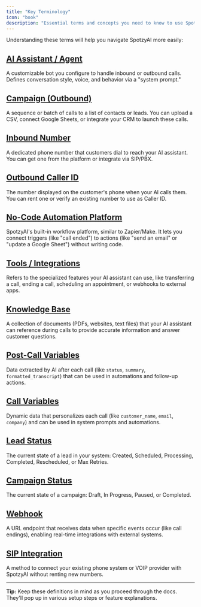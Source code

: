 ```yaml
---
title: "Key Terminology"
icon: "book"
description: "Essential terms and concepts you need to know to use SpotzyAI effectively"
---
```


Understanding these terms will help you navigate SpotzyAI more easily:

## [AI Assistant / Agent](/ai-assistants/what-is-ai-assistant)

A customizable bot you configure to handle inbound or outbound calls. Defines conversation style, voice, and behavior via a "system prompt."

## [Campaign (Outbound)](/campaigns/index)

A sequence or batch of calls to a list of contacts or leads. You can upload a CSV, connect Google Sheets, or integrate your CRM to launch these calls.

## [Inbound Number](/phone-numbers/types)

A dedicated phone number that customers dial to reach your AI assistant. You can get one from the platform or integrate via SIP/PBX.

## [Outbound Caller ID](/outbound-calls/caller-id)

The number displayed on the customer's phone when your AI calls them. You can rent one or verify an existing number to use as Caller ID.

## [No-Code Automation Platform](/automation-platform/introduction)

SpotzyAI's built-in workflow platform, similar to Zapier/Make. It lets you connect triggers (like "call ended") to actions (like "send an email" or "update a Google Sheet") without writing code.

## [Tools / Integrations](/ai-assistants/settings/prompt-and-tools#default-tools)

Refers to the specialized features your AI assistant can use, like transferring a call, ending a call, scheduling an appointment, or webhooks to external apps.

## [Knowledge Base](/conversation-design/knowledge-bases)

A collection of documents (PDFs, websites, text files) that your AI assistant can reference during calls to provide accurate information and answer customer questions.

## [Post-Call Variables](/ai-assistants/settings/post-call-actions#post-call-variables)

Data extracted by AI after each call (like `status`, `summary`, `formatted_transcript`) that can be used in automations and follow-up actions.

## [Call Variables](/ai-assistants/settings/prompt-and-tools#call-variables)

Dynamic data that personalizes each call (like `customer_name`, `email`, `company`) and can be used in system prompts and automations.

## [Lead Status](/leads/index)

The current state of a lead in your system: Created, Scheduled, Processing, Completed, Rescheduled, or Max Retries.

## [Campaign Status](/campaigns/index)

The current state of a campaign: Draft, In Progress, Paused, or Completed.

## [Webhook](/api-reference/webhooks/post-call-webhook)

A URL endpoint that receives data when specific events occur (like call endings), enabling real-time integrations with external systems.

## [SIP Integration](/provisioning/sip-trunking/sip-integration)

A method to connect your existing phone system or VOIP provider with SpotzyAI without renting new numbers.

---

**Tip:** Keep these definitions in mind as you proceed through the docs. They'll pop up in various setup steps or feature explanations.
